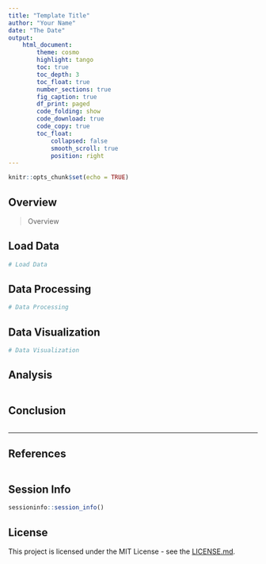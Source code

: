 ```yaml
---
title: "Template Title"
author: "Your Name"
date: "The Date"
output: 
    html_document:
        theme: cosmo
        highlight: tango
        toc: true
        toc_depth: 3
        toc_float: true
        number_sections: true
        fig_caption: true
        df_print: paged
        code_folding: show
        code_download: true
        code_copy: true
        toc_float:
            collapsed: false
            smooth_scroll: true
            position: right
---
```


```r
knitr::opts_chunk$set(echo = TRUE)
```

## Overview

> Overview

## Load Data

```r
# Load Data
```

## Data Processing

```r
# Data Processing
```

## Data Visualization

```r
# Data Visualization

```

## Analysis

```r

```

## Conclusion

```r

```

***

## References

```r

```

## Session Info

```r
sessioninfo::session_info()
```

## License

This project is licensed under the MIT License - see the [LICENSE.md]().

